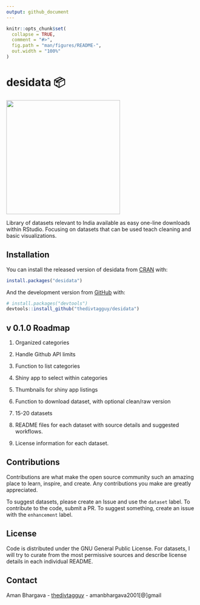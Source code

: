 ```yaml
---
output: github_document
---
```


<!-- README.md is generated from README.Rmd. Please edit that file -->

```r
knitr::opts_chunk$set(
  collapse = TRUE,
  comment = "#>",
  fig.path = "man/figures/README-",
  out.width = "100%"
)
```

#  desidata 📦

<img src="sticker.png" width="300" height="300">

<!-- badges: start -->
<!-- badges: end -->

Library of datasets relevant to India available as easy one-line downloads within RStudio. Focusing on datasets that can be used teach cleaning and basic visualizations.

## Installation

You can install the released version of desidata from [CRAN](https://CRAN.R-project.org) with:

``` r
install.packages("desidata")
```

And the development version from [GitHub](https://github.com/) with:

``` r
# install.packages("devtools")
devtools::install_github("thedivtagguy/desidata")
```

## v 0.1.0 Roadmap

1.  Organized categories

2.  Handle Github API limits

3.  Function to list categories

4.  Shiny app to select within categories

5.  Thumbnails for shiny app listings

6.  Function to download dataset, with optional clean/raw version

7.  15-20 datasets

8.  README files for each dataset with source details and suggested workflows.

9.  License information for each dataset.

## Contributions

Contributions are what make the open source community such an amazing place to learn, inspire, and create. Any contributions you make are greatly appreciated.

To suggest datasets, please create an Issue and use the `dataset` label. To contribute to the code, submit a PR. To suggest something, create an issue with the `enhancement` label.

## License

Code is distributed under the GNU General Public License. For datasets, I will try to curate from the most permissive sources and describe license details in each individual README. 

##  Contact

Aman Bhargava - [thedivtagguy](https://twitter.com/thedivtagguy) - amanbhargava2001[@]gmail




